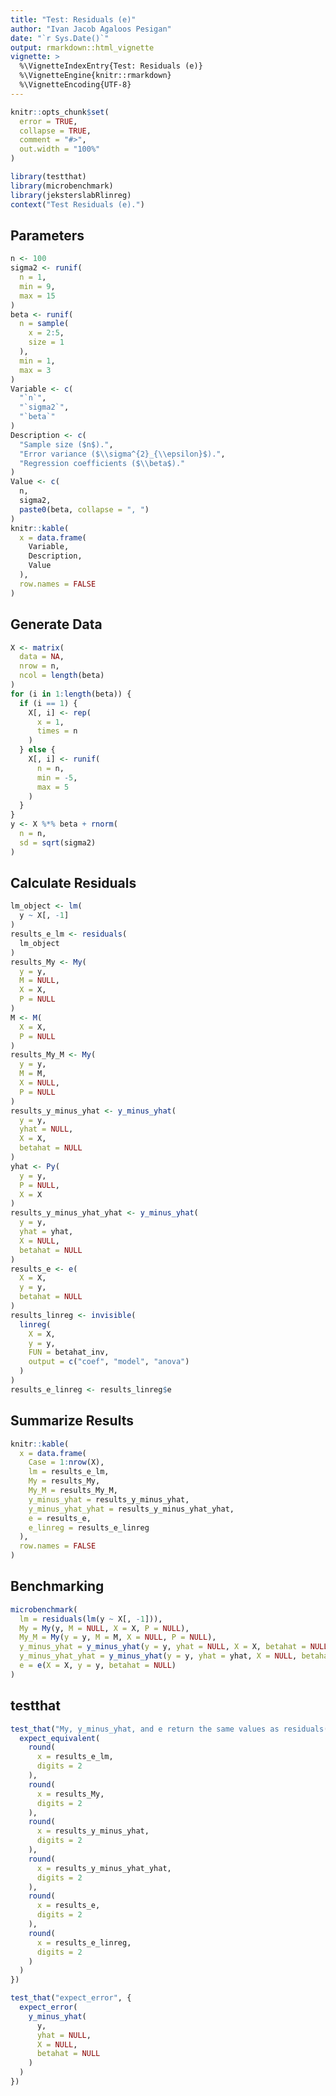 ```yaml
---
title: "Test: Residuals (e)"
author: "Ivan Jacob Agaloos Pesigan"
date: "`r Sys.Date()`"
output: rmarkdown::html_vignette
vignette: >
  %\VignetteIndexEntry{Test: Residuals (e)}
  %\VignetteEngine{knitr::rmarkdown}
  %\VignetteEncoding{UTF-8}
---
```



```r
knitr::opts_chunk$set(
  error = TRUE,
  collapse = TRUE,
  comment = "#>",
  out.width = "100%"
)
```



```r
library(testthat)
library(microbenchmark)
library(jeksterslabRlinreg)
context("Test Residuals (e).")
```


## Parameters


```r
n <- 100
sigma2 <- runif(
  n = 1,
  min = 9,
  max = 15
)
beta <- runif(
  n = sample(
    x = 2:5,
    size = 1
  ),
  min = 1,
  max = 3
)
Variable <- c(
  "`n`",
  "`sigma2`",
  "`beta`"
)
Description <- c(
  "Sample size ($n$).",
  "Error variance ($\\sigma^{2}_{\\epsilon}$).",
  "Regression coefficients ($\\beta$)."
)
Value <- c(
  n,
  sigma2,
  paste0(beta, collapse = ", ")
)
knitr::kable(
  x = data.frame(
    Variable,
    Description,
    Value
  ),
  row.names = FALSE
)
```


## Generate Data


```r
X <- matrix(
  data = NA,
  nrow = n,
  ncol = length(beta)
)
for (i in 1:length(beta)) {
  if (i == 1) {
    X[, i] <- rep(
      x = 1,
      times = n
    )
  } else {
    X[, i] <- runif(
      n = n,
      min = -5,
      max = 5
    )
  }
}
y <- X %*% beta + rnorm(
  n = n,
  sd = sqrt(sigma2)
)
```


## Calculate Residuals


```r
lm_object <- lm(
  y ~ X[, -1]
)
results_e_lm <- residuals(
  lm_object
)
results_My <- My(
  y = y,
  M = NULL,
  X = X,
  P = NULL
)
M <- M(
  X = X,
  P = NULL
)
results_My_M <- My(
  y = y,
  M = M,
  X = NULL,
  P = NULL
)
results_y_minus_yhat <- y_minus_yhat(
  y = y,
  yhat = NULL,
  X = X,
  betahat = NULL
)
yhat <- Py(
  y = y,
  P = NULL,
  X = X
)
results_y_minus_yhat_yhat <- y_minus_yhat(
  y = y,
  yhat = yhat,
  X = NULL,
  betahat = NULL
)
results_e <- e(
  X = X,
  y = y,
  betahat = NULL
)
results_linreg <- invisible(
  linreg(
    X = X,
    y = y,
    FUN = betahat_inv,
    output = c("coef", "model", "anova")
  )
)
results_e_linreg <- results_linreg$e
```


## Summarize Results


```r
knitr::kable(
  x = data.frame(
    Case = 1:nrow(X),
    lm = results_e_lm,
    My = results_My,
    My_M = results_My_M,
    y_minus_yhat = results_y_minus_yhat,
    y_minus_yhat_yhat = results_y_minus_yhat_yhat,
    e = results_e,
    e_linreg = results_e_linreg
  ),
  row.names = FALSE
)
```


## Benchmarking


```r
microbenchmark(
  lm = residuals(lm(y ~ X[, -1])),
  My = My(y, M = NULL, X = X, P = NULL),
  My_M = My(y = y, M = M, X = NULL, P = NULL),
  y_minus_yhat = y_minus_yhat(y = y, yhat = NULL, X = X, betahat = NULL),
  y_minus_yhat_yhat = y_minus_yhat(y = y, yhat = yhat, X = NULL, betahat = NULL),
  e = e(X = X, y = y, betahat = NULL)
)
```


## testthat


```r
test_that("My, y_minus_yhat, and e return the same values as residuals(lm())", {
  expect_equivalent(
    round(
      x = results_e_lm,
      digits = 2
    ),
    round(
      x = results_My,
      digits = 2
    ),
    round(
      x = results_y_minus_yhat,
      digits = 2
    ),
    round(
      x = results_y_minus_yhat_yhat,
      digits = 2
    ),
    round(
      x = results_e,
      digits = 2
    ),
    round(
      x = results_e_linreg,
      digits = 2
    )
  )
})
```



```r
test_that("expect_error", {
  expect_error(
    y_minus_yhat(
      y,
      yhat = NULL,
      X = NULL,
      betahat = NULL
    )
  )
})
```


